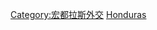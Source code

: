 {{Commonscat|Ambassadors to Honduras}}

[[Category:宏都拉斯外交|Category:宏都拉斯外交]]
[[Category:駐各國大使|Honduras]]